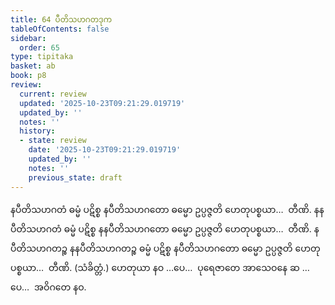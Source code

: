 ```yaml
---
title: 64 ပီတိသဟဂတဒုက
tableOfContents: false
sidebar:
  order: 65
type: tipitaka
basket: ab
book: p8
review:
  current: review
  updated: '2025-10-23T09:21:29.019719'
  updated_by: ''
  notes: ''
  history:
  - state: review
    date: '2025-10-23T09:21:29.019719'
    updated_by: ''
    notes: ''
    previous_state: draft
---
```



<ReviewStatus review={frontmatter.review} showDetails={true} />

<HypothesisAnnotation frontmatter={frontmatter} />

<DynamicBreadcrumb />

<Division number="83" book="p8" e="ch" v="40" p="101">

<Paragraph number="270" book="p8">
နပီတိသဟဂတံ ဓမ္မံ ပဋိစ္စ နပီတိသဟဂတော ဓမ္မော ဥပ္ပဇ္ဇတိ ဟေတုပစ္စယာ…  တီဏိ.
</Paragraph>

<Paragraph number="271" book="p8">
နနပီတိသဟဂတံ ဓမ္မံ ပဋိစ္စ နနပီတိသဟဂတော ဓမ္မော ဥပ္ပဇ္ဇတိ ဟေတုပစ္စယာ…  တီဏိ.
</Paragraph>

<Paragraph number="272" book="p8">
နပီတိသဟဂတဉ္စ နနပီတိသဟဂတဉ္စ ဓမ္မံ ပဋိစ္စ နပီတိသဟဂတော ဓမ္မော ဥပ္ပဇ္ဇတိ ဟေတုပစ္စယာ…  တီဏိ. (သံခိတ္တံ.)
</Paragraph>

<Paragraph number="273" book="p8">
ဟေတုယာ နဝ …ပေ…  ပုရေဇာတေ အာသေဝနေ ဆ …ပေ…  အဝိဂတေ နဝ.
</Paragraph>
</Division>